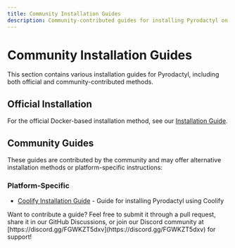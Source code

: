 ```yaml
---
title: Community Installation Guides
description: Community-contributed guides for installing Pyrodactyl on different platforms
---
```


# Community Installation Guides

This section contains various installation guides for Pyrodactyl, including both official and community-contributed methods.

## Official Installation

For the official Docker-based installation method, see our [Installation Guide](/docs/installation/fresh-installation).

## Community Guides

These guides are contributed by the community and may offer alternative installation methods or platform-specific instructions:

### Platform-Specific

- [Coolify Installation Guide](https://jxtq.moe/guides/pyrodactyl-coolify) - Guide for installing Pyrodactyl using Coolify

<Callout type="note">
  Want to contribute a guide? Feel free to submit it through a pull request,
  share it in our GitHub Discussions, or join our Discord community at
  [https://discord.gg/FGWKZT5dxv](https://discord.gg/FGWKZT5dxv) for support!
</Callout>
